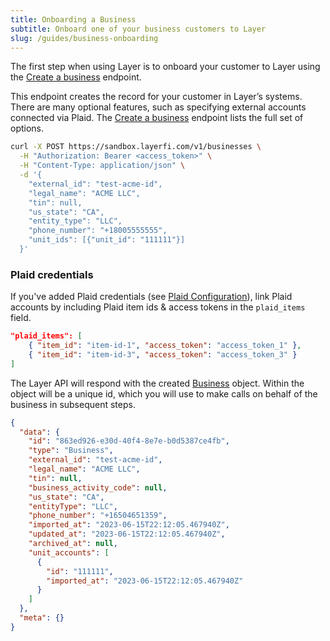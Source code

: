 ```yaml
---
title: Onboarding a Business
subtitle: Onboard one of your business customers to Layer
slug: /guides/business-onboarding
---
```



The first step when using Layer is to onboard your customer to Layer using the [Create a business](/api-reference/create-new-business) endpoint.

This endpoint creates the record for your customer in Layer’s systems. There are many optional features, such as specifying external accounts connected via Plaid. The [Create a business](/api-reference/create-new-business) endpoint lists the full set of options.

```bash Request
curl -X POST https://sandbox.layerfi.com/v1/businesses \
  -H "Authorization: Bearer <access_token>" \
  -H "Content-Type: application/json" \
  -d '{
    "external_id": "test-acme-id",
    "legal_name": "ACME LLC",
    "tin": null,
    "us_state": "CA",
    "entity_type": "LLC",
    "phone_number": "+18005555555",
    "unit_ids": [{"unit_id": "111111"}]
  }'
```


### Plaid credentials
If you've added Plaid credentials (see [Plaid Configuration](/api-reference/plaid)), link Plaid accounts by including Plaid item ids & access tokens in the `plaid_items` field.
```json
"plaid_items": [
	{ "item_id": "item-id-1", "access_token": "access_token_1" },
	{ "item_id": "item-id-3", "access_token": "access_token_3" }
]
```

The Layer API will respond with the created [Business](/api-reference/business) object. Within the object will be a unique id, which you will use to make calls on behalf of the business in subsequent steps.

```json Response
{
  "data": {
    "id": "863ed926-e30d-40f4-8e7e-b0d5387ce4fb",
    "type": "Business",
    "external_id": "test-acme-id",
    "legal_name": "ACME LLC",
    "tin": null,
    "business_activity_code": null,
    "us_state": "CA",
    "entityType": "LLC",
    "phone_number": "+16504651359",
    "imported_at": "2023-06-15T22:12:05.467940Z",
    "updated_at": "2023-06-15T22:12:05.467940Z",
    "archived_at": null,
    "unit_accounts": [
      {
        "id": "111111",
        "imported_at": "2023-06-15T22:12:05.467940Z"
      }
    ]
  },
  "meta": {}
}
```
